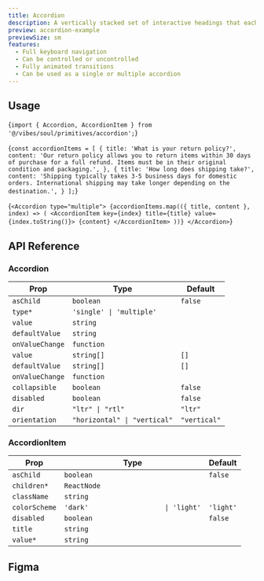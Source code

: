 ```yaml
---
title: Accordion
description: A vertically stacked set of interactive headings that each reveal an associated section of content.
preview: accordion-example
previewSize: sm
features:
  - Full keyboard navigation
  - Can be controlled or uncontrolled
  - Fully animated transitions
  - Can be used as a single or multiple accordion
---
```


## Usage

<CodeBlock lang="bash">{`import { Accordion, AccordionItem } from '@/vibes/soul/primitives/accordion';`}</CodeBlock>

<CodeBlock lang="bash">{`const accordionItems = [
    {
      title: 'What is your return policy?',
      content:
        'Our return policy allows you to return items within 30 days of purchase for a full refund. Items must be in their original condition and packaging.',
    },
    {
      title: 'How long does shipping take?',
      content:
        'Shipping typically takes 3-5 business days for domestic orders. International shipping may take longer depending on the destination.',
    }
  ];`}</CodeBlock>

<CodeBlock lang="bash">{`<Accordion type="multiple">
    {accordionItems.map(({ title, content }, index) => (
      <AccordionItem key={index} title={title} value={index.toString()}>
        {content}
      </AccordionItem>
    ))}
</Accordion>`}</CodeBlock>

## API Reference

### Accordion

| Prop                                                                                                                                                                                 | Type                                                        | Default      |
| ------------------------------------------------------------------------------------------------------------------------------------------------------------------------------------ | ----------------------------------------------------------- | ------------ |
| `asChild` <Tooltip content='Change the default rendered element for the one passed as a child, merging their props and behavior.' />                                                 | `boolean`                                                   | `false`      |
| `type*`                                                                                                                                                                              | `'single' \| 'multiple'`                                    |              |
| `value` <Tooltip content='The controlled value of the item to expand when `type` is `"single"`. Must be used in conjunction with `onValueChange`.' />                                | `string`                                                    |              |
| `defaultValue` <Tooltip content='The value of the item to expand when initially rendered and `type` is `"single"`. Use when you do not need to control the state of the items.'/>    | `string`                                                    |              |
| `onValueChange` <Tooltip content='Event handler called when the expanded state of an item changes and `type` is `"single"`.'/>                                                       | `function` <Tooltip content="`(value: string) => void`"/>   |              |
| `value` <Tooltip content='The controlled value of the item to expand when `type` is `"multiple"`. Must be used in conjunction with `onValueChange`.' />                              | `string[]`                                                  | `[]`         |
| `defaultValue` <Tooltip content='The value of the item to expand when initially rendered when `type` is `"multiple"`. Use when you do not need to control the state of the items.'/> | `string[]`                                                  | `[]`         |
| `onValueChange` <Tooltip content='Event handler called when the expanded state of an item changes and `type` is `"multiple"`.'/>                                                     | `function` <Tooltip content="`(value: string[]) => void`"/> |              |
| `collapsible` <Tooltip content='When type is `"single"`, allows closing content when clicking trigger for an open item.'/>                                                           | `boolean`                                                   | `false`      |
| `disabled` <Tooltip content='When `true`, prevents the user from interacting with the accordion and all its items.'/>                                                                | `boolean`                                                   | `false`      |
| `dir` <Tooltip content='The reading direction of the accordion when applicable. If omitted, assumes LTR (left-to-right) reading mode.'/>                                             | `"ltr" \| "rtl"`                                            | `"ltr"`      |
| `orientation` <Tooltip content='The orientation of the accordion.'/>                                                                                                                 | `"horizontal" \| "vertical"`                                | `"vertical"` |

### AccordionItem

| Prop                                                                                                                                 | Type                                  | Default   |
| ------------------------------------------------------------------------------------------------------------------------------------ | ------------------------------------- | --------- |
| `asChild` <Tooltip content='Change the default rendered element for the one passed as a child, merging their props and behavior.' /> | `boolean`                             | `false`   |
| `children*`                                                                                                                          | `ReactNode`                           |           |
| `className`                                                                                                                          | `string`                              |           |
| `colorScheme`                                                                                                                        | `'dark'                   \| 'light'` | `'light'` |
| `disabled` <Tooltip content="When `true`, prevents the user from interacting with the item."/>                                       | `boolean`                             | `false`   |
| `title`                                                                                                                              | `string`                              |           |
| `value*` <Tooltip content='A unique value for the item.' />                                                                          | `string`                              |           |

## Figma

<Figma url="https://www.figma.com/design/kgCf8OkDCe90wBSKNNqueL/Soul-Vibe?node-id=2297-42908&t=dbm9GtAtS2A3vy2g-4" />
